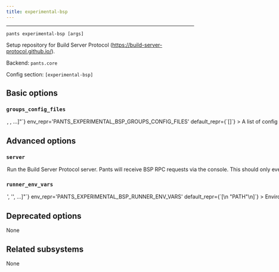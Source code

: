 ```yaml
---
title: experimental-bsp
---
```



---

```
pants experimental-bsp [args]
```

Setup repository for Build Server Protocol (https://build-server-protocol.github.io/).

Backend: <span className="color--primary">`pants.core`</span>

Config section: <span className="color--primary">`[experimental-bsp]`</span>

<span className={styles.options}>

## Basic options

### `groups_config_files`

<Option
  cli_repr={`--experimental-bsp-groups-config-files="[<file_option>, <file_option>, ...]"`}
  env_repr='PANTS_EXPERIMENTAL_BSP_GROUPS_CONFIG_FILES'
  default_repr={`[]`}
>

A list of config files that define groups of Pants targets to expose to IDEs via Build Server Protocol.

Pants generally uses fine-grained targets to define the components of a build (in many cases on a file-by-file basis). Many IDEs, however, favor coarse-grained targets that contain large numbers of source files. To accommodate this distinction, the Pants BSP server will compute a set of BSP build targets to use from the groups specified in the config files set for this option. Each group will become one or more BSP build targets.

Each config file is a TOML file with a `groups` dictionary with the following format for an entry:
```
# The dictionary key is used to identify the group. It must be unique.
[groups.ID1]:
# One or more Pants address specs defining what targets to include in the group.
addresses = [
  "src/jvm::",
  "tests/jvm::",
]
# Filter targets to a specific resolve. Targets in a group must be from a single resolve.
# Format of filter is `TYPE:RESOLVE_NAME`. The only supported TYPE is `jvm`. RESOLVE_NAME must be
# a valid resolve name.
resolve = "jvm:jvm-default"
display_name = "Display Name" # (Optional) Name shown to the user in the IDE.
base_directory = "path/from/build/root" # (Optional) Hint to the IDE for where the build target should "live."
```

Pants will merge the contents of the config files together. If the same ID is used for a group definition, in multiple config files, the definition in the latter config file will take effect.

</Option>

## Advanced options

### `server`

<Option
  cli_repr={`--[no-]experimental-bsp-server`}
  env_repr='PANTS_EXPERIMENTAL_BSP_SERVER'
  default_repr={`False`}
>

Run the Build Server Protocol server. Pants will receive BSP RPC requests via the console. This should only ever be invoked via the IDE.

</Option>

### `runner_env_vars`

<Option
  cli_repr={`--experimental-bsp-runner-env-vars="['<str>', '<str>', ...]"`}
  env_repr='PANTS_EXPERIMENTAL_BSP_RUNNER_ENV_VARS'
  default_repr={`[\n  "PATH"\n]`}
>

Environment variables to set in the BSP runner script when setting up BSP in a repository. Entries are either strings in the form `ENV_VAR=value` to set an explicit value; or just `ENV_VAR` to copy the value from Pants&#x27; own environment when the experimental-bsp goal was run.

This option only takes effect when the BSP runner script is written. If the option changes, you must run `/home/josh/work/scie-pants/dist/scie-pants-linux-x86_64 experimental-bsp` again to write a new copy of the BSP runner script.

Note: The environment variables passed to the Pants BSP server will be those set for your IDE and not your shell. For example, on macOS, the IDE is generally launched by `launchd` after clicking on a Dock icon, and not from the shell. Thus, any environment variables set for your shell will likely not be seen by the Pants BSP server. At the very least, on macOS consider writing an explicit PATH into the BSP runner script via this option.

</Option>

## Deprecated options

None

## Related subsystems

None

</span>
